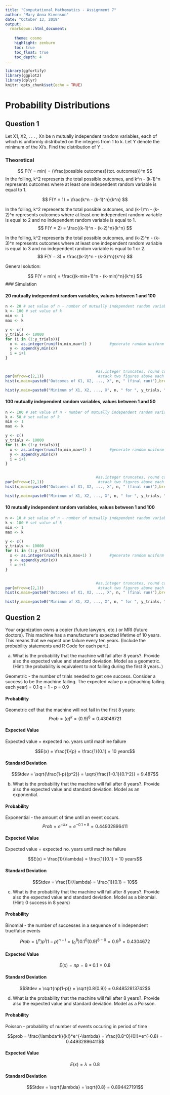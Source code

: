 ```yaml
---
title: "Computational Mathematics - Assignment 7"
author: "Mary Anna Kivenson"
date: "October 13, 2019"
output:
  rmarkdown::html_document:
    
    theme: cosmo 
    highlight: zenburn
    toc: true
    toc_float: true
    toc_depth: 4
---
```


```r
library(ggfortify)
library(ggplot2)
library(dplyr)
knitr::opts_chunk$set(echo = TRUE)
```


# Probability Distributions

## Question 1
Let X1, X2, . . . , Xn be n mutually independent random variables, each of
which is uniformly distributed on the integers from 1 to k. Let Y denote the
minimum of the Xi’s. Find the distribution of Y .

### Theoretical

$$ F(Y = min) = (\frac{possible outcomes}{tot. outcomes})^n $$
In the folling, k^2 represents the total possible outcomes, and k^n - (k-1)^n represents outcomes where at least one independent random variable is equal to 1.

$$ F(Y = 1) = \frac{k^n - (k-1)^n}{k^n} $$

In the folling, k^2 represents the total possible outcomes, and (k-1)^n - (k-2)^n represents outcomes where at least one independent random variable is equal to 2 and no independent random variable is equal to 1.
$$ F(Y = 2) = \frac{(k-1)^n - (k-2)^n}{k^n} $$

In the folling, k^2 represents the total possible outcomes, and (k-2)^n - (k-3)^n represents outcomes where at least one independent random variable is equal to 3 and no independent random variable is equal to 1 or 2.
$$ F(Y = 3) = \frac{(k-2)^n - (k-3)^n}{k^n} $$

General solution:

$$ F(Y = min) = \frac{(k-min+1)^n - (k-min)^n}{k^n} $$
### Simulation

#### 20 mutually independent random variables, values between 1 and 100
```r
n <- 20 # set value of n - number of mutually independent random variables
k <- 100 # set value of k
min <- 1
max <- k

y <- c()
y_trials <- 10000
for (i in (1:y_trials)){
  x <- as.integer(runif(n,min,max+1) )        #generate random uniform numcases numbers from min to max
  y <- append(y,min(x))
  i = i+1
}


                                        #as.integer truncates, round converts to integers, add .5 for equal intervals 
par(mfrow=c(2,1))                        #stack two figures above each other
hist(x,main=paste0("Outcomes of X1, X2, ..., X", n, " (final run)"),breaks=seq(min-.5,max+.5,1))          #show the histogram

hist(y,main=paste0("Minimum of X1, X2, ..., X", n, " for ", y_trials, " trials"),breaks=seq(min-.5,max+.5,1))          #show the histogram
```

#### 100 mutually independent random variables, values between 1 and 50
```r
n <- 100 # set value of n - number of mutually independent random variables
k <- 50 # set value of k
min <- 1
max <- k

y <- c()
y_trials <- 10000
for (i in (1:y_trials)){
  x <- as.integer(runif(n,min,max+1) )        #generate random uniform numcases numbers from min to max
  y <- append(y,min(x))
  i = i+1
}


                                        #as.integer truncates, round converts to integers, add .5 for equal intervals 
par(mfrow=c(2,1))                        #stack two figures above each other
hist(x,main=paste0("Outcomes of X1, X2, ..., X", n, " (final run)"),breaks=seq(min-.5,max+.5,1))          #show the histogram

hist(y,main=paste0("Minimum of X1, X2, ..., X", n, " for ", y_trials, " trials"),breaks=seq(min-.5,max+.5,1))          #show the histogram
```

#### 10 mutually independent random variables, values between 1 and 100
```r
n <- 10 # set value of n - number of mutually independent random variables
k <- 100 # set value of k
min <- 1
max <- k

y <- c()
y_trials <- 10000
for (i in (1:y_trials)){
  x <- as.integer(runif(n,min,max+1) )        #generate random uniform numcases numbers from min to max
  y <- append(y,min(x))
  i = i+1
}


                                        #as.integer truncates, round converts to integers, add .5 for equal intervals 
par(mfrow=c(2,1))                        #stack two figures above each other
hist(x,main=paste0("Outcomes of X1, X2, ..., X", n, " (final run)"),breaks=seq(min-.5,max+.5,1))          #show the histogram

hist(y,main=paste0("Minimum of X1, X2, ..., X", n, " for ", y_trials, " trials"),breaks=seq(min-.5,max+.5,1))          #show the histogram
```

## Question 2
Your organization owns a copier (future lawyers, etc.) or MRI (future doctors).
This machine has a manufacturer’s expected lifetime of 10 years. This means
that we expect one failure every ten years. (Include the probability statements
and R Code for each part.).

a. What is the probability that the machine will fail after 8 years?. Provide also the
expected value and standard deviation. Model as a geometric. (Hint: the probability is
equivalent to not failing during the first 8 years..)


Geometric - the number of trials needed to get one success. 
Consider a success to be the machine failing.
The expected value 
p = p(maching failing each year) = 0.1
q = 1 - p = 0.9


#### Probability
Geometric cdf that the machine will not fail in the first 8 years:
$$Prob = (q)^k =  (0.9)^8 = 0.43046721$$

#### Expected Value
Expected value = expected no. years until machine failure

$$E(x) = \frac{1}{p} = \frac{1}{0.1} = 10 years$$ 

#### Standard Deviation
$$Stdev = \sqrt{\frac{1-p}{p^2}} = \sqrt{\frac{1-0.1}{0.1^2}} = 9.487$$



b. What is the probability that the machine will fail after 8 years?. Provide also the
expected value and standard deviation. Model as an exponential.

#### Probability

Exponential - the amount of time until an event occurs.
$$Prob = e^{-\lambda x} = e^{-0.1 * 8} = 0.44932896411$$

#### Expected Value
Expected value = expected no. years until machine failure

$$E(x) = \frac{1}{\lambda} = \frac{1}{0.1} = 10 years$$ 

#### Standard Deviation
$$Stdev = \frac{1}{\lambda} = \frac{1}{0.1} = 10$$



c. What is the probability that the machine will fail after 8 years?. Provide also the
expected value and standard deviation. Model as a binomial. (Hint: 0 success in 8
years)

#### Probability

Binomial - the number of successes in a sequence of n independent true/false events


$$Prob = (^n_i)p^i(1-p)^{n-i} = (^8_0)0.1^0(0.9)^{8-0} = 0.9^8 = 0.4304672$$

#### Expected Value

$$E(x) = np = 8 * 0.1 = 0.8$$ 

#### Standard Deviation
$$Stdev = \sqrt{np(1-p)} = \sqrt{0.8(0.9)} = 0.84852813742$$

d. What is the probability that the machine will fail after 8 years?. Provide also the
expected value and standard deviation. Model as a Poisson. 


#### Probability

Poisson - probability of number of events occuring in period of time


$$prob = \frac{\lambda^k}{k!}*e^{-\lambda} = \frac{0.8^0}{0!}*e^{-0.8} = 0.44932896411$$

#### Expected Value

$$E(x) = \lambda = 0.8$$ 

#### Standard Deviation
$$Stdev = \sqrt{\lambda} = \sqrt{0.8} = 0.894427191$$